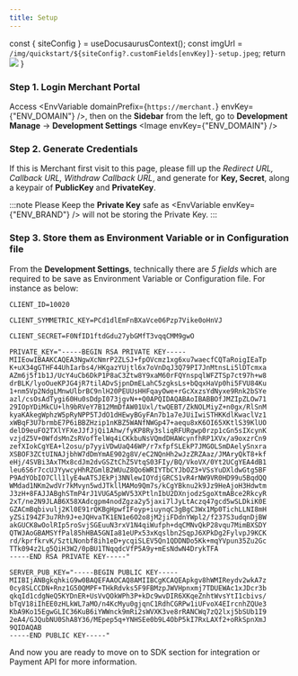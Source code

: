 ```yaml
---
title: Setup
---
```



  const { siteConfig } = useDocusaurusContext();
  const imgUrl = `/img/quickstart/${siteConfig?.customFields[envKey]}-setup.jpeg`;
  return <img src={imgUrl} />
}

### Step 1. Login Merchant Portal
Access <EnvVariable domainPrefix={`https://merchant.`} envKey={"ENV_DOMAIN"} />, then on the **Sidebar** from the left, go to **Development Manage** -> **Development Settings**
<Image envKey={"ENV_DOMAIN"} />

### Step 2. Generate Credentials
If this is Merchant first visit to this page, please fill up the *Redirect URL, Callback URL, Withdraw Callback URL*, and generate for **Key, Secret**, along a keypair of **PublicKey** and **PrivateKey**.

:::note
Please Keep the **Private Key** safe as <EnvVariable envKey={"ENV_BRAND"} /> will not be storing the Private Key.
:::

### Step 3. Store them as Environment Variable or in Configuration file

From the **Development Settings**, technically there are *5 fields* which are required to be save as Environment Variable or Configuration file. For instance as below:

```
CLIENT_ID=10020

CLIENT_SYMMETRIC_KEY=PCd1dlEmFnBXaVce06Pzp7Vike0oHnVJ

CLIENT_SECRET=F0NfID1ftdGdu27ybGMfT3vqqCMM9gwO

PRIVATE_KEY="-----BEGIN RSA PRIVATE KEY-----
MIIEowIBAAKCAQEA3NgwXcNmrP2ZLSJ+fpOVcmz1xg6xu7waecfCQTaRoigIEaTp
K+uX34gGTHF44UhIarbs4/HKgazYUjtl6x7oVnDqJ3Q79PI7JnMtnsLi5lDTcmxa
AZm6j5f1b1J/UcY4uCb6DkP1P8aC3Ztw8Y9xaM60rFQYnspqlWFZTSp7ct97h+w8
drBLK/lyoOueKPJG4jR7tilADvSjpnDmELahC5zgksLs+bQqxHaVp0hi5FVU84Ku
1+nm5Vp2NdgLMnwUlbrBC9nlH20PEUUsHHFqayOwe+rGcXxzsYdNyxe9Rnk2bSYe
azl/csOsAdTygi60Hu0sDdpI073jgvN++Q0APQIDAQABAoIBABBOfJMZIpZLOw71
29IOpYDiMkCU+lh9bRVeY7B12MmDfAW01Uxl/twQEBT/ZkNOLMiyZ+n0gx/RlSnM
kyaKAkegWphzW5pRyNPP5TJdO1dHEwyBGyFAn7b1a7eJUiIwiSTHKKdlKwaclVz1
xWBqF3U7brmbE7P6iBBZHzip1nKBZ5WANfNWGp47+aequ8xK6OI65XKtlS39KlUO
delD9euFO2TXlYFXeJJfJjQi1Ahw/fyKP8Ry3sliqRFURgwp0rzp1cGn5sIXcynK
vzjdZ5V+0WfdsMnZsRVofTelWq4iCKkbuNsVQmdDHAWcynfhRP1XVx/a9oxzrCn9
zefXIokCgYEA+l2osu/p7yyiVDwUaQ46WP/r7xfpfSLEkP7JMGOLSmDAelySnxra
XSBOF3ZCtUINAJjbhW7dDmYmAE902g8V/eC2NQnHh2wJzZRZAaz/JMAryQkT8+kf
eHj/4SVBi3AxTMx8cdJm2dvGSZtChZ5VtqS03FIy/BQ/VkoVX/0Yt2UCgYEA4dB1
leu6S6r7ccUJYywcyHhRZGmlB2WUuZ8Qo6WRIYTbCYJbOZ3+VSsYuDXldwGtg5BF
P9AdYObIO7Cll1lyE4wATSJEkPj3NNlewIOYdjGRCS1vR4rNW9VR0HD99u5BqdQQ
WMdad1NKm2wdVr7kMvyn5wdJTkllMAMo9Qm7s/kCgYBknu2k9Jz9HeAjoH3Hdwtm
J3zH+8FAJJABghSTmP4rJ1VUGA5pWV53XPtlnIbU2DXnjodzSgoXtmABce2RkcyR
2xT/ne2N9JLAB6X58XAdcgpm4nodZgza2y5jaxi7lJyLtAczq47gcd5wSLDkiK0E
GZACmBqbivulj2Kl0E91rQKBgHpwfIFoyp+iuynqC3gBgC3Wx1Mp0TichLLNI8mH
yZSiI94ZF3u7Rh9J+eJQHvaTK1EN1e6O2o8jM2jiFDdnYWpl2/f237S3udqnDjBW
akGUCK8wOolRIp5roSvjSGEuuN3rxV1N4qiWufph+dqCMNvQkP28vqu7MimBXSDY
QTWJAoGBAMSYfPal85hHBA5GNIa81eUPx53xKqslbn2SqpJ6XPkDg2FylvpJ9KCK
rd/kprfkrvK/SztLNonbf8ih1eD+ycqiSLEV5Qn1QDDNDo5Kk+mqYVpun35Zu2Gc
TTk094z2Lg5QiH3W2/0pBU1TNqqdcVfP5A9y+mEsNdwN4DrykTFA
-----END RSA PRIVATE KEY-----"

SERVER_PUB_KEY="-----BEGIN PUBLIC KEY-----
MIIBIjANBgkqhkiG9w0BAQEFAAOCAQ8AMIIBCgKCAQEApkgv8hWMIReydv2wkA7z
0cy8SLCCDN+Rnz1G50QMPF+THkRdvks5F9FBMzpJWVHpnxmj7TDUEWAc1xJDcr3b
qkqId1cdgNeQ5KYDnER+UsVvQOkWPh3P+kDc9wvDIR6XKqeZnhtWvsYtI1cbivs/
bTqV18iIhEE0zHLkWL7aMO/n4KcMyu0gjqnC1RdhCGRPw1iUFvoX4EIrcnhZQUe3
KbA9Ko15EgwGLIC36KuB6iYWWnck9mRi2sWVXK3ve8rRANCWq7zQ2lxj5bSUb1I9
2eA4/GJQubNU0ShA8Y36/MEpep5q+YNHSEe0b9L4ObP5kI7RxLAXf2+oRkSpnXmJ
9QIDAQAB
-----END PUBLIC KEY-----"
```


And now you are ready to move on to SDK section for integration or Payment API for more information.
